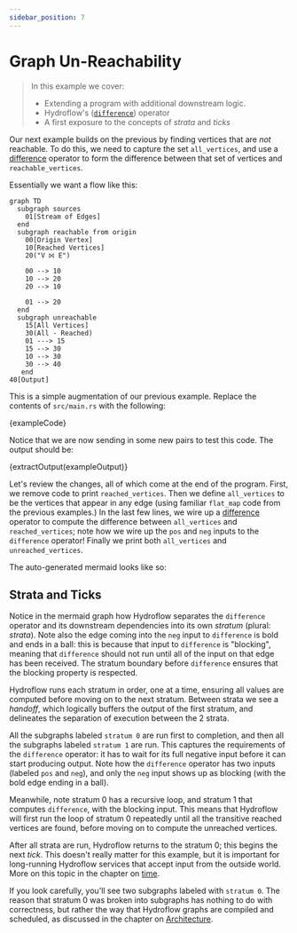 ```yaml
---
sidebar_position: 7
---
```


# Graph Un-Reachability
> In this example we cover:
> * Extending a program with additional downstream logic.
> * Hydroflow's ([`difference`](../syntax/surface_ops_gen.md#difference)) operator
> * A first exposure to the concepts of _strata_ and _ticks_

Our next example builds on the previous by finding vertices that are _not_ reachable. To do this, we need to capture the set `all_vertices`, and use a [difference](../syntax/surface_ops_gen.md#difference) operator to form the difference between that set of vertices and `reachable_vertices`.

Essentially we want a flow like this:
```mermaid
graph TD
  subgraph sources
    01[Stream of Edges]
  end
  subgraph reachable from origin
    00[Origin Vertex]
    10[Reached Vertices]
    20("V ⨝ E")

    00 --> 10
    10 --> 20
    20 --> 10

    01 --> 20
  end
  subgraph unreachable
    15[All Vertices]
    30(All - Reached)
    01 ---> 15
    15 --> 30
    10 --> 30
    30 --> 40
   end
40[Output]
```

This is a simple augmentation of our previous example. Replace the contents of `src/main.rs` with the following:

<CodeBlock language="rust" showLineNumbers>{exampleCode}</CodeBlock>

Notice that we are now sending in some new pairs to test this code. The output should be:

<CodeBlock language="console">{extractOutput(exampleOutput)}</CodeBlock>

Let's review the changes, all of which come at the end of the program. First,
we remove code to print `reached_vertices`. Then we define `all_vertices` to be
the vertices that appear in any edge (using familiar `flat_map` code from the previous
examples.) In the last few lines, we wire up a
[difference](../syntax/surface_ops_gen.md#difference) operator
to compute the difference between `all_vertices` and `reached_vertices`; note
how we wire up the `pos` and `neg` inputs to the `difference` operator!
Finally we print both `all_vertices` and `unreached_vertices`.

The auto-generated mermaid looks like so:

<mermaid value={extractMermaid(exampleOutput)}></mermaid>

## Strata and Ticks
Notice in the mermaid graph how Hydroflow separates the `difference` operator and its downstream dependencies into its own
_stratum_ (plural: _strata_). Note also the edge coming into the `neg` input to `difference` is bold and ends in a ball: this is because that input to `difference` is
"blocking", meaning that `difference` should not run until all of the input on that edge has been received.
The stratum boundary before `difference` ensures that the blocking property is respected.

Hydroflow runs each stratum
in order, one at a time, ensuring all values are computed
before moving on to the next stratum. Between strata we see a _handoff_, which logically buffers the
output of the first stratum, and delineates the separation of execution between the 2 strata.

All the subgraphs labeled `stratum 0` are run first to completion,
and then all the subgraphs labeled `stratum 1` are run. This captures the requirements of the `difference` operator: it has to wait for its full negative input before it can start producing output. Note
how the `difference` operator has two inputs (labeled `pos` and `neg`), and only the `neg` input shows up as blocking (with the bold edge ending in a ball).

Meanwhile, note stratum 0 has a recursive loop, and stratum 1 that computes `difference`, with the blocking input. This means that Hydroflow will first run the loop of stratum 0 repeatedly until all the transitive reached vertices are found, before moving on to compute the unreached vertices.

After all strata are run, Hydroflow returns to the stratum 0; this begins the next _tick_. This doesn't really matter for this example, but it is important for long-running Hydroflow services that accept input from the outside world. More on this topic in the chapter on [time](../concepts/life_and_times.md).

If you look carefully, you'll see two subgraphs labeled with `stratum 0`. The reason that stratum 0 was broken into subgraphs has nothing to do with
correctness, but rather the way that Hydroflow graphs are compiled and scheduled, as
discussed in the chapter on [Architecture](../architecture/index.mdx).


